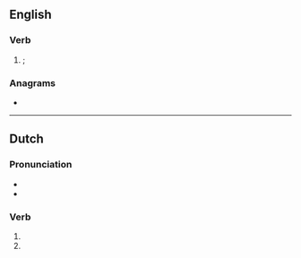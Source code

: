 ==English==

===Verb===
{{head|en|verb form}}

# {{obsolete spelling of|stopped|lang=en|nodot=1}}; {{en-past of|stop|nocap=1}}

===Anagrams===
* {{anagrams|en|a=opstt|Potts|T-stop|T-tops|potts}}

----

==Dutch==

===Pronunciation===
* {{audio|Nl-stopt.ogg|Audio|lang=nl}}
* {{rhymes|ɔpt|lang=nl}}

===Verb===
{{head|nl|verb form}}

# {{nl-verb form of|p=23|n=sg|t=pres|m=ind|stoppen}}
# {{nl-verb form of|n=pl|m=imp|stoppen}}